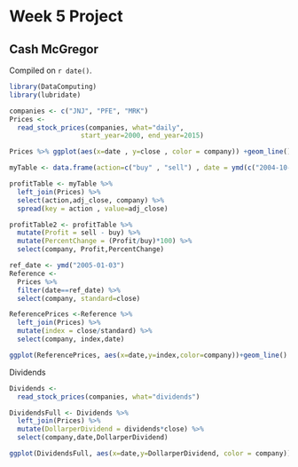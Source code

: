 # Week 5 Project

## Cash McGregor

<!-- leave this material as is -->
Compiled on `r date()`.

```r
library(DataComputing)
library(lubridate)
```
<!-- put your content after this line -->

```r
companies <- c("JNJ", "PFE", "MRK")
Prices <- 
  read_stock_prices(companies, what="daily",
                  start_year=2000, end_year=2015)
```

```r
Prices %>% ggplot(aes(x=date , y=close , color = company)) +geom_line()

```

```r
myTable <- data.frame(action=c("buy" , "sell") , date = ymd(c("2004-10-28" , "2013-08-06")))

```

```r
profitTable <- myTable %>% 
  left_join(Prices) %>%
  select(action,adj_close, company) %>%
  spread(key = action , value=adj_close)
```

```r
profitTable2 <- profitTable %>%
  mutate(Profit = sell - buy) %>%
  mutate(PercentChange = (Profit/buy)*100) %>%
  select(company, Profit,PercentChange) 

```

```r
ref_date <- ymd("2005-01-03")
Reference <-
  Prices %>% 
  filter(date==ref_date) %>%
  select(company, standard=close)
```

```r
ReferencePrices <-Reference %>%
  left_join(Prices) %>%
  mutate(index = close/standard) %>%
  select(company, index,date)

ggplot(ReferencePrices, aes(x=date,y=index,color=company))+geom_line()
```

Dividends
```r
Dividends <- 
  read_stock_prices(companies, what="dividends") 
```

```r
DividendsFull <- Dividends %>%
  left_join(Prices) %>%
  mutate(DollarperDividend = dividends*close) %>%
  select(company,date,DollarperDividend)

ggplot(DividendsFull, aes(x=date,y=DollarperDividend, color = company))+geom_line()
```

